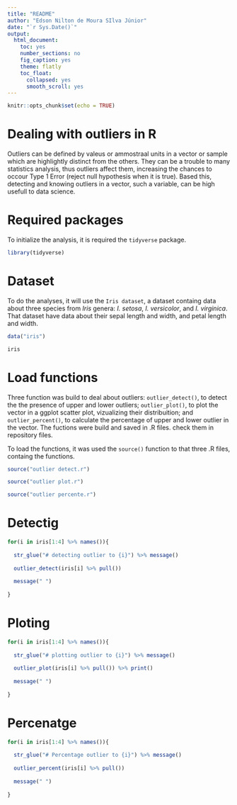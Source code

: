 ```yaml
---
title: "README"
author: "Edson Nilton de Moura SIlva Júnior"
date: "`r Sys.Date()`"
output:
  html_document: 
    toc: yes
    number_sections: no
    fig_caption: yes
    theme: flatly
    toc_float:
      collapsed: yes
      smooth_scroll: yes
---
```


```r
knitr::opts_chunk$set(echo = TRUE)
```


# Dealing with outliers in R

Outliers can be defined by valeus or ammostraal units in a vector or sample which are highlightly distinct from the others. They can be a trouble to many statistics analysis, thus outliers affect them, increasing the chances to occour Type 1 Error (reject null hypothesis when it is true). Based this, detecting and knowing outliers in a vector, such a variable, can be high usefull to data science.

# Required packages

To initialize the analysis, it is required the `tidyverse` package. 

```r
library(tidyverse)
```

# Dataset

To do the analyses, it will use the `Iris dataset`, a dataset containg data about three species from *Iris* genera: *I. setosa*, *I. versicolor*, and *I. virginica*. That dataset have data about their sepal length and width, and petal length and width.

```r
data("iris")

iris
```

# Load functions

Three function was build to deal about outliers: `outlier_detect()`, to detect the the presence of upper and lower outliers; `outlier_plot()`, to plot the vector in a ggplot scatter plot, vizualizing their distribuition; and `outlier_percent()`, to calculate the percentage of upper and lower outlier in the vector. The fuctions were build and saved in .R files. check them in repository files.

To load the functions, it was used the `source()` function to that three .R files, containg the functions.

```r
source("outlier detect.r")

source("outlier plot.r")

source("outlier percente.r")
```

# Detectig

```r
for(i in iris[1:4] %>% names()){
  
  str_glue("# detecting outlier to {i}") %>% message()
  
  outlier_detect(iris[i] %>% pull()) 
  
  message(" ")
  
}
```

# Ploting

```r
for(i in iris[1:4] %>% names()){
  
  str_glue("# plotting outlier to {i}") %>% message()
  
  outlier_plot(iris[i] %>% pull()) %>% print()
  
  message(" ")
  
}
```

# Percenatge

```r
for(i in iris[1:4] %>% names()){
  
  str_glue("# Percentage outlier to {i}") %>% message()
  
  outlier_percent(iris[i] %>% pull())
  
  message(" ")
  
}
```

